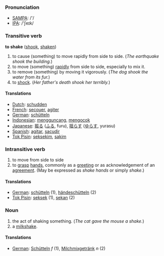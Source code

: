 === Pronunciation ===
*[[w:SAMPA|SAMPA]]: /'/
*[[w:IPA|IPA]]: /'ʃeɪk/

=== Transitive verb ===

'''to shake''' ([[shook]], [[shaken]])

# to cause (something) to move rapidly from side to side.  (''The earthquake shook the building.'')
# to move (something) [[rapid]]ly from side to side, especially to mix it.
# to remove (something) by moving it vigorously. (''The dog shook the water from its fur.'')
# to [[shock]].  (''Her father's death shook her terribly.'')

==== Translations ====
*[[Dutch]]: [[schudden]]
*[[French]]: [[secouer]], [[agiter]]
*[[German]]: [[schütteln]]
*[[Indonesian]]: [[guncang|mengguncang]], [[kocok|mengocok]]
*[[Japanese]]: [[振る]] ([[ふる]], furu), [[揺らす]] ([[ゆらす]], yurasu)
*[[Spanish]]: [[agitar]], [[sacudir]]
*[[Tok Pisin]]: [[seksekim]], [[sakim]]

=== Intransitive verb ===

# to move from side to side
# to [[grasp]] [[hand]]s, commonly as a [[greeting]] or as acknowledgement of an [[agreement]].  (May be expressed as ''shake hands'' or simply ''shake''.)

==== Translations ====

*[[German]]: [[schütteln]] (1), [[händeschütteln]] (2)
*[[Tok Pisin]]: [[seksek]] (1), [[sekan]] (2)

=== Noun ===

#the act of shaking something. (''The cat gave the mouse a shake.'')
#a [[milkshake]].

==== Translations ====

*[[German]]: [[Schütteln]] ''f'' (1), [[Milchmixgetränk]] ''n'' (2)